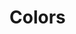 

<Meta title="Colors" />

# Colors

<ColorPalette>
  <ColorItem
    title="Primary"
    subtitle="theme.colors.primary"
    colors={[
      theme.colors.primary.dark,
      theme.colors.primary.normal,
      theme.colors.primary.light,
    ]}
  />
  <ColorItem
    title="Secondary"
    subtitle="theme.colors.secondary"
    colors={[
      theme.colors.secondary.dark,
      theme.colors.secondary.normal,
      theme.colors.secondary.light,
    ]}
  />
  <ColorItem
    title="Grey"
    subtitle="theme.colors.grey"
    colors={[
      theme.colors.grey['0'],
      theme.colors.grey['50'],
      theme.colors.grey['100'],
      theme.colors.grey['200'],
      theme.colors.grey['300'],
      theme.colors.grey['400'],
      theme.colors.grey['500'],
      theme.colors.grey['600'],
      theme.colors.grey['700'],
      theme.colors.grey['800'],
      theme.colors.grey['900'],
      theme.colors.grey['1000'],
    ]}
  />
  <ColorItem
    title="Success"
    subtitle="theme.colors.success"
    colors={[theme.colors.success]}
  />
  <ColorItem
    title="Error"
    subtitle="theme.colors.error"
    colors={[theme.colors.error]}
  />
  <ColorItem
    title="Warning"
    subtitle="theme.colors.warning"
    colors={[theme.colors.warning]}
  />
  <ColorItem
    title="Info"
    subtitle="theme.colors.info"
    colors={[theme.colors.info]}
  />
</ColorPalette>
